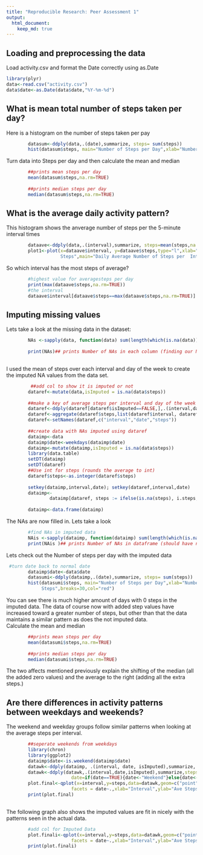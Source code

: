```yaml
---
title: "Reproducible Research: Peer Assessment 1"
output: 
  html_document:
    keep_md: true
---
```



## Loading and preprocessing the data
Load activity.csv and format the Date correctly using as.Date
```r
library(plyr)
data<-read.csv("activity.csv")
data$date<-as.Date(data$date,"%Y-%m-%d")                
```

## What is mean total number of steps taken per day?
Here is a histogram on the number of steps taken per pay
```r
        datasum<-ddply(data,.(date),summarize, steps= sum(steps))
        hist(datasum$steps, main="Number of Steps per Day",xlab="Number of Steps",breaks=15,col="red")
```

Turn data into Steps per day and then calculate the mean and median

```r
        ##prints mean steps per day
        mean(datasum$steps,na.rm=TRUE)
        
        ##prints median steps per day
        median(datasum$steps,na.rm=TRUE)
```


## What is the average daily activity pattern?
This histogram shows the anverage number of steps per the 5-minute interval times
```r
        dataave<-ddply(data,.(interval),summarize, steps=mean(steps,na.rm=TRUE))
        plot1<-plot(x=dataave$interval, y=dataave$steps,type="l",xlab="Interval",ylab="Average
                    Steps",main="Daily Average Number of Steps per  Interval",col="red")
```

So which interval has the most steps of average?

        
```r
        #highest value for averagesteps per day
        print(max(dataave$steps,na.rm=TRUE))
        #the interval
        dataave$interval[dataave$steps==max(dataave$steps,na.rm=TRUE)]
```

## Imputing missing values
Lets take a look at the missing data in the dataset:
```r
        NAs <-sapply(data, function(data) sum(length(which(is.na(data)))))
        
        print(NAs)## prints Number of NAs in each column (finding our NAs)
        
```
I used the mean of steps over each interval and day of the week to create the imputed NA values from the data set.
```r
         ##add col to show it is imputed or not
        dataref<-mutate(data,isImputed = is.na(data$steps))
        
        ##make a key of average steps per interval and day of the week to use to impute NA values
        dataref<-ddply(dataref[dataref$isImputed==FALSE,],.(interval,date),summarize, steps=mean(steps,na.omit=TRUE),date=weekdays(date))
        dataref<-aggregate(dataref$steps,list(dataref$interval, dataref$date),mean)
        dataref<-setNames(dataref,c("interval","date","steps"))
        
        ##create data with NAs imputed using dataref
        dataimp<-data
        dataimp$date<-weekdays(dataimp$date)
        dataimp<-mutate(dataimp,isImputed = is.na(data$steps))
        library(data.table)
        setDT(dataimp)
        setDT(dataref)
        ##Use int for steps (rounds the average to int)
        dataref$steps<-as.integer(dataref$steps)
        
        setkey(dataimp,interval,date); setkey(dataref,interval,date)
        dataimp<-
                dataimp[dataref, steps := ifelse(is.na(steps), i.steps, steps) ]
        
        dataimp<-data.frame(dataimp)
```
The NAs are now filled in.  Lets take a look
```r
        #find NAs in imputed data
        NAis <-sapply(dataimp, function(dataimp) sum(length(which(is.na(dataimp)))))
        print(NAis )## prints Number of NAs in dataframe (should have none)
```
Lets check out the Number of steps per day with the imputed data
```r
 #turn date back to normal date
        dataimp$date<-data$date
        datasumi<-ddply(dataimp,.(date),summarize, steps= sum(steps))
        hist(datasumi$steps, main="Number of Steps per Day",xlab="Number of                        
             Steps",breaks=30,col="red")
```

You can see there is much higher amount of days with 0 steps in the imputed data. The data of course now with added step values have increased toward a greater number of steps, but other than that the data maintains a similar pattern as does the not imputed data.  
Calculate the mean and median

```r
        ##prints mean steps per day
        mean(datasumi$steps,na.rm=TRUE)
        
        ##prints median steps per day
        median(datasumi$steps,na.rm=TRUE)
```

The two affects mentioned previously explain the shifting of the median (all the added zero values) and the average to the right (adding all the extra steps.)


## Are there differences in activity patterns between weekdays and weekends?
The weekend and weekday groups follow similar patterns when looking at the average steps per interval.  
```r
   
        ##seperate weekends from weekdays
        library(chron)
        library(ggplot2)
        dataimp$date<-is.weekend(dataimp$date)
        datawk<-ddply(dataimp, .(interval, date, isImputed),summarize, steps=mean(steps))
        datawk<-ddply(datawk,.(interval,date,isImputed),summarize,steps=sum(steps),
                        date=if(date==TRUE){date<-"Weekend"}else{date<-"Weekday"})
        plot.final<-qplot(x=interval,y=steps,data=datawk,geom=c("point","line"),
                        facets = date~.,xlab="Interval",ylab="Ave Steps",col="red",type="l",                           main="Average steps per interval")
        print(plot.final)
             
```
The following graph also shows the imputed values are fit in nicely with the patterns seen in the actual data.
```r
   
        #add col for Imputed Data
        plot.finali<-qplot(x=interval,y=steps,data=datawk,geom=c("point","line"),
                        facets = date~.,xlab="Interval",ylab="Ave Steps",type="l", col=isImputed,                           main="Average steps per interval")
        print(plot.finali)
             
```        



